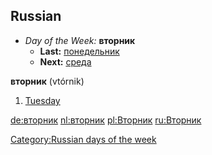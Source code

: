 ==Russian==

*''Day of the Week:'' '''вторник'''
**'''Last:''' [[понедельник]]
**'''Next:''' [[среда]]

'''вторник''' (vtórnik)
# [[Tuesday]]

[[Category:Russian days of the week]]

[[de:вторник]]
[[nl:вторник]]
[[pl:Вторник]]
[[ru:Вторник]]